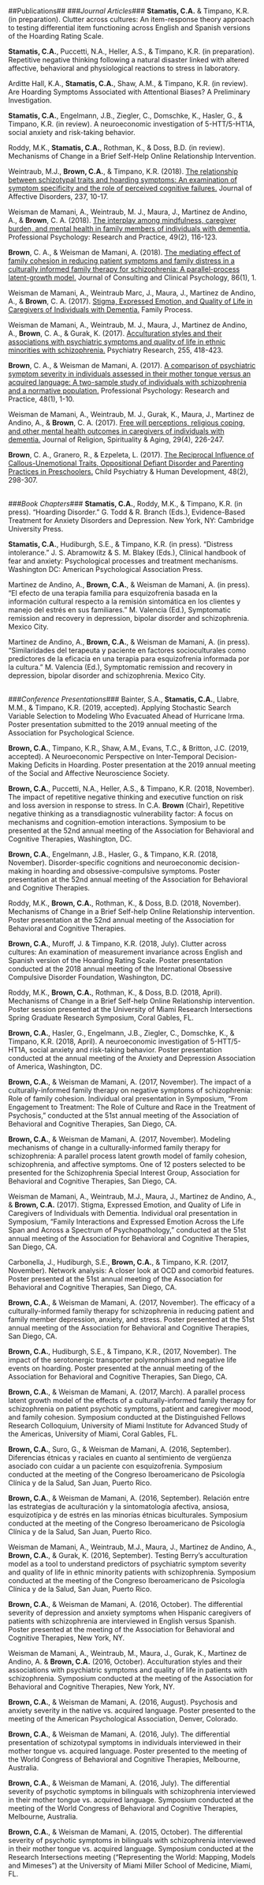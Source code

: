 <style type="text/css">
h1.title {
  font-size: 26px;
}
</style>
</br>

##Publications##
###_*Journal Articles*_###
**Stamatis, C.A.** & Timpano, K.R. (in preparation). Clutter across cultures: An item-response theory approach to testing differential item functioning across English and Spanish versions of the Hoarding Rating Scale.

**Stamatis, C.A.**, Puccetti, N.A., Heller, A.S., & Timpano, K.R. (in preparation). Repetitive negative thinking following a 	natural disaster linked with altered affective, behavioral and physiological reactions to stress in laboratory.

Arditte Hall, K.A., **Stamatis, C.A.**, Shaw, A.M., & Timpano, K.R. (in review). Are Hoarding Symptoms Associated with Attentional Biases? A Preliminary Investigation.

**Stamatis, C.A.**, Engelmann, J.B., Ziegler, C., Domschke, K., Hasler, G., & Timpano, K.R. (in review). A neuroeconomic investigation of 5-HTT/5-HT1A, social anxiety and risk-taking behavior. 

Roddy, M.K., **Stamatis, C.A.**, Rothman, K., & Doss, B.D. (in review). Mechanisms of Change in a Brief Self-Help Online Relationship Intervention. 

Weintraub, M.J., **Brown, C.A.**, & Timpano, K.R. (2018). [The relationship between schizotypal traits and hoarding symptoms: An examination of symptom specificity and the role of perceived cognitive failures. ](https://www.sciencedirect.com/science/article/pii/S0165032717324357) Journal of Affective Disorders, 237, 10-17.

Weisman de Mamani, A., Weintraub, M. J., Maura, J., Martinez de Andino, A., & **Brown**, C. A. (2018). [The interplay among mindfulness, caregiver burden, and mental health in family members of individuals with dementia. ](http://psycnet.apa.org/record/2018-14402-001) Professional Psychology: Research and Practice, 49(2), 116-123. 

**Brown**, C. A., & Weisman de Mamani, A. (2018). [The mediating effect of family cohesion in reducing patient symptoms and family distress in a culturally informed family therapy for schizophrenia: A parallel-process latent-growth model. ](https://www.ncbi.nlm.nih.gov/pubmed/29172590) Journal of Consulting and Clinical Psychology, 86(1), 1.

Weisman de Mamani, A., Weintraub Marc, J., Maura, J., Martinez de Andino, A., & **Brown**, C. A. (2017). [Stigma, Expressed Emotion, and Quality of Life in Caregivers of Individuals with Dementia. ](https://onlinelibrary.wiley.com/doi/abs/10.1111/famp.12325) Family Process. 

Weisman de Mamani, A., Weintraub, M. J., Maura, J., Martinez de Andino, A., **Brown**, C. A., & Gurak, K. (2017). [Acculturation styles and their associations with psychiatric symptoms and quality of life in ethnic minorities with schizophrenia. ](https://www.sciencedirect.com/science/article/pii/S0165178117302044) Psychiatry Research, 255, 418-423. 

**Brown**, C. A., & Weisman de Mamani, A. (2017). [A comparison of psychiatric symptom severity in individuals assessed in their mother tongue versus an acquired language: A two-sample study of individuals with schizophrenia and a normative population. ](http://psycnet.apa.org/record/2017-04419-001) Professional Psychology: Research and Practice, 48(1), 1-10. 

Weisman de Mamani, A., Weintraub, M. J., Gurak, K., Maura, J., Martinez de Andino, A., & **Brown**, C. A. (2017). [Free will perceptions, religious coping, and other mental health outcomes in caregivers of individuals with dementia. ](https://www.tandfonline.com/doi/abs/10.1080/15528030.2016.1193096) Journal of Religion, Spirituality & Aging, 29(4), 226-247. 

**Brown**, C. A., Granero, R., & Ezpeleta, L. (2017). [The Reciprocal Influence of Callous-Unemotional Traits, Oppositional Defiant Disorder and Parenting Practices in Preschoolers. ](https://link.springer.com/article/10.1007/s10578-016-0641-8) Child Psychiatry & Human Development, 48(2), 298-307. 
<br/><br/>

###_*Book Chapters*_###
**Stamatis, C.A.**, Roddy, M.K., & Timpano, K.R. (in press). “Hoarding Disorder.” G. Todd & R.	Branch (Eds.), Evidence-Based Treatment for Anxiety Disorders and Depression. New York, NY: Cambridge University Press. 

**Stamatis, C.A.**, Hudiburgh, S.E., & Timpano, K.R. (in press). “Distress intolerance.” J. S. Abramowitz & 	S. M. Blakey (Eds.), Clinical handbook of fear and anxiety: Psychological processes and	treatment mechanisms. Washington DC: American Psychological Association Press. 

Martinez de Andino, A., **Brown, C.A.**, & Weisman de Mamani, A. (in press). “El efecto de una terapia familia para esquizofrenia basada en la información cultural respecto a la remisión sintomática en 	los clientes y manejo del estrés en sus familiares.” M. Valencia (Ed.), Symptomatic remission and recovery in depression, bipolar disorder and schizophrenia. Mexico City. 

Martinez de Andino, A., **Brown, C.A.**, & Weisman de Mamani, A. (in press). “Similaridades del 	terapeuta y paciente en factores socioculturales como predictores de la eficacia en una terapia para esquizofrenia informada por la cultura.” M. Valencia (Ed.), Symptomatic remission and recovery in depression, bipolar disorder and schizophrenia. Mexico City.
<br/><br/>

###_*Conference Presentations*_###
Bainter, S.A., **Stamatis, C.A.**, Llabre, M.M., & Timpano, K.R. (2019, accepted). Applying Stochastic Search Variable Selection to Modeling Who Evacuated Ahead of Hurricane Irma. Poster presentation submitted to the 2019 annual meeting of the Association for Psychological Science. 

**Brown, C.A.**, Timpano, K.R., Shaw, A.M., Evans, T.C., & Britton, J.C. (2019, accepted). A Neuroeconomic Perspective on Inter-Temporal Decision-Making Deficits in Hoarding. Poster presentation at the 2019 annual meeting of the Social and Affective Neuroscience Society. 

**Brown, C.A.**, Puccetti, N.A., Heller, A.S., & Timpano, K.R. (2018, November). The impact of repetitive 	negative thinking and executive function on risk and loss aversion in response to stress. In C.A. **Brown** (Chair), Repetitive negative thinking as a transdiagnostic vulnerability factor: A focus on	mechanisms and cognition-emotion interactions. Symposium to be presented at the 52nd annual	meeting of the Association for Behavioral and Cognitive Therapies, Washington, DC.

**Brown, C.A.**, Engelmann, J.B., Hasler, G., & Timpano, K.R. (2018, November). Disorder-specific 	cognitions and neuroeconomic decision-making in hoarding and 	obsessive-compulsive symptoms. Poster presentation at the 52nd annual meeting of the Association for Behavioral and Cognitive Therapies.

Roddy, M.K., **Brown, C.A.**, Rothman, K., & Doss, B.D. (2018, November). Mechanisms of Change in a Brief Self-help Online Relationship intervention. Poster presentation at the 52nd annual meeting of	the Association for Behavioral and Cognitive Therapies.

**Brown, C.A.**, Muroff, J. & Timpano, K.R. (2018, July). Clutter across cultures: An examination of 	measurement invariance across English and Spanish version of the Hoarding Rating Scale. Poster presentation conducted at the 2018 annual meeting of the International Obsessive 	Compulsive Disorder Foundation, Washington, DC.

Roddy, M.K., **Brown, C.A.**, Rothman, K., & Doss, B.D. (2018, April). Mechanisms of Change in a Brief 	Self-help Online Relationship intervention. Poster session presented at the University of Miami 	Research Intersections Spring Graduate Research Symposium, Coral Gables, FL.

**Brown, C.A.**, Hasler, G., Engelmann, J.B., Ziegler, C., Domschke, K., & Timpano, K.R. (2018, April). A 	neuroeconomic investigation of 5-HTT/5-HT1A, social anxiety and risk-taking behavior. Poster presentation conducted at the annual meeting of the Anxiety and Depression Association of America, Washington, DC.

**Brown, C.A.**, & Weisman de Mamani, A. (2017, November). The impact of a culturally-informed family	therapy on negative symptoms of schizophrenia: Role of family cohesion. Individual oral 	presentation in Symposium, “From Engagement to Treatment: The Role of Culture and Race in 	the Treatment of Psychosis,” conducted at the 51st annual meeting of the Association of 	Behavioral and Cognitive Therapies, San Diego, CA.

**Brown, C.A.**, & Weisman de Mamani, A. (2017, November). Modeling mechanisms of change in a culturally-informed family therapy for schizophrenia: A parallel process latent growth model of family cohesion, schizophrenia, and affective symptoms. One of 12 posters selected to be 	presented for the Schizophrenia Special Interest Group, Association for Behavioral and Cognitive 	Therapies, San Diego, CA.

Weisman de Mamani, A., Weintraub, M.J., Maura, J., Martinez de Andino, A., & **Brown, C.A.** (2017). Stigma, Expressed Emotion, and Quality of Life in Caregivers of Individuals with Dementia. Individual oral presentation in Symposium, “Family Interactions and Expressed Emotion Across the Life Span and Across a Spectrum of Psychopathology,” conducted at the 51st annual meeting of the Association for Behavioral and Cognitive Therapies, San Diego, CA.

Carbonella, J., Hudiburgh, S.E., **Brown, C.A.**, & Timpano, K.R. (2017, November). Network analysis: A closer look at OCD and comorbid features. Poster presented at the 51st annual meeting of the Association for Behavioral and Cognitive Therapies, San Diego, CA.

**Brown, C.A.**, & Weisman de Mamani, A. (2017, November). The efficacy of a culturally-informed family therapy for schizophrenia in reducing patient and family member depression, anxiety, and stress. Poster presented at the 51st annual meeting of the Association for Behavioral and Cognitive 	Therapies, San Diego, CA.

**Brown, C.A.**, Hudiburgh, S.E., & Timpano, K.R., (2017, November). The impact of the serotonergic	transporter polymorphism and negative life events on hoarding. Poster presented at the annual meeting of the Association for Behavioral and Cognitive Therapies, San Diego, CA.

**Brown, C.A.**, & Weisman de Mamani, A. (2017, March). A parallel process latent growth model of the	effects of a culturally-informed family therapy for schizophrenia on patient psychotic symptoms, patient and caregiver mood, and family cohesion. Symposium conducted at the Distinguished	Fellows Research Colloquium, University of Miami Institute for Advanced Study of the	Americas, University of Miami, Coral Gables, FL.

**Brown, C.A.**, Suro, G., & Weisman de Mamani, A. (2016, September). Diferencias étnicas y raciales en cuanto al sentimiento de vergüenza asociado con cuidar a un paciente con esquizofrenia. Symposium conducted at the meeting of the Congreso Iberoamericano de Psicología Clínica y de	la Salud, San Juan, Puerto Rico.

**Brown, C.A.**, & Weisman de Mamani, A. (2016, September). Relación entre las estrategias de aculturación y la sintomatología afectiva, ansiosa, esquizotípica y de estrés en las minorías étnicas biculturales. Symposium conducted at the meeting of the Congreso Iberoamericano de Psicología Clínica y de la Salud, San Juan, Puerto Rico.

Weisman de Mamani, A., Weintraub, M.J., Maura, J., Martinez de Andino, A., **Brown, C.A.**, & Gurak, K. (2016, September). Testing Berry’s acculturation model as a tool to understand predictors of	psychiatric symptom severity and quality of life in ethnic minority patients with schizophrenia. Symposium conducted at the meeting of the Congreso Iberoamericano de Psicología Clínica y de la Salud, San Juan, Puerto Rico.

**Brown, C.A.**, & Weisman de Mamani, A. (2016, October). The differential severity of depression and anxiety 	symptoms when Hispanic caregivers of patients with schizophrenia are interviewed in	English versus Spanish. Poster presented at the meeting of the Association for Behavioral and Cognitive Therapies, New York, NY.

Weisman de Mamani, A., Weintraub, M., Maura, J., Gurak, K., Martinez de Andino, A. & **Brown, C.A.** (2016, October). Acculturation styles and their associations with psychiatric symptoms and quality of life in patients with schizophrenia. Symposium conducted at the meeting of the Association for Behavioral and Cognitive Therapies, New York, NY.

**Brown, C.A.**, & Weisman de Mamani, A. (2016, August). Psychosis and anxiety severity in the native vs.	acquired language. Poster presented to the meeting of the American Psychological Association, Denver, Colorado.

**Brown, C.A.**, & Weisman de Mamani, A. (2016, July). The differential presentation of schizotypal symptoms in individuals interviewed in their mother tongue vs. acquired language. Poster presented to the meeting of the World Congress of Behavioral and Cognitive Therapies, Melbourne, Australia. 

**Brown, C.A.**, & Weisman de Mamani, A. (2016, July). The differential severity of psychotic symptoms in bilinguals with schizophrenia interviewed in their mother tongue vs. acquired language. Symposium conducted at the meeting of the World Congress of Behavioral and Cognitive 	Therapies, Melbourne, Australia. 

**Brown, C.A.**, & Weisman de Mamani, A. (2015, October). The differential severity of psychotic	symptoms in bilinguals with schizophrenia interviewed in their mother tongue vs. acquired language. Symposium conducted at the Research Intersections meeting (“Representing the	World: Mapping, Models and Mimeses”) at the University of Miami Miller School of Medicine, Miami, FL.

